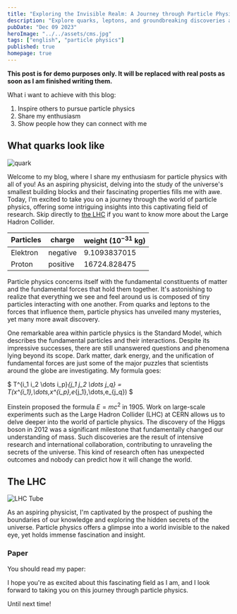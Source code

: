 ```yaml
---
title: "Exploring the Invisible Realm: A Journey through Particle Physics"
description: "Explore quarks, leptons, and groundbreaking discoveries at top research facilities."
pubDate: "Dec 09 2023"
heroImage: "../../assets/cms.jpg"
tags: ["english", "particle physics"]
published: true
homepage: true
---
```



**This post is for demo purposes only. It will be replaced with real posts as soon as I am finished writing them.**

What i want to achieve with this blog:

1. Inspire others to pursue particle physics
2. Share my enthusiasm
3. Show people how they can connect with me

## What quarks look like

![quark](../../assets/quark.jpeg)

Welcome to my blog, where I share my enthusiasm for particle physics with all of you! As an aspiring physicist, delving into the study of the universe's smallest building blocks and their fascinating properties fills me with awe. Today, I'm excited to take you on a journey through the world of particle physics, offering some intriguing insights into this captivating field of research. Skip directly to [the LHC](#the-lhc) if you want to know more about the Large Hadron Collider.

| Particles | charge   | weight ($10^{-31}$ kg) |
| --------- | -------- | ---------------------- |
| Elektron  | negative | 9.1093837015           |
| Proton    | positive | 16724.828475           |

Particle physics concerns itself with the fundamental constituents of matter and the fundamental forces that hold them together. It's astonishing to realize that everything we see and feel around us is composed of tiny particles interacting with one another. From quarks and leptons to the forces that influence them, particle physics has unveiled many mysteries, yet many more await discovery.

One remarkable area within particle physics is the Standard Model, which describes the fundamental particles and their interactions. Despite its impressive successes, there are still unanswered questions and phenomena lying beyond its scope. Dark matter, dark energy, and the unification of fundamental forces are just some of the major puzzles that scientists around the globe are investigating.
My formula goes:

$
T^{i_1 i_2 \dots i_p}_{j_1 j_2 \dots j_q} = T(x^{i_1},\dots,x^{i_p},e_{j_1},\dots,e_{j_q})
$

Einstein proposed the formula $E = mc^2$ in 1905. Work on large-scale experiments such as the Large Hadron Collider (LHC) at CERN allows us to delve deeper into the world of particle physics. The discovery of the Higgs boson in 2012 was a significant milestone that fundamentally changed our understanding of mass. Such discoveries are the result of intensive research and international collaboration, contributing to unraveling the secrets of the universe. This kind of research often has unexpected outcomes and nobody can predict how it will change the world.

## The LHC

![LHC Tube](../../assets/lhc.avif)

As an aspiring physicist, I'm captivated by the prospect of pushing the boundaries of our knowledge and exploring the hidden secrets of the universe. Particle physics offers a glimpse into a world invisible to the naked eye, yet holds immense fascination and insight.

### Paper

You should read my paper:

<HorizontalCard
    title="Die 360° Kamera aus gebogenen Siliziumsensoren für Teilchenkollisionen am CERN"
    img="../assets/setup.png"
    desc="The paper I wrote while and after I was at CERN for the first time and published at Jugend Forscht"
    url="https://juliaels.com/first_publication.pdf"
    badge="German"
/>

I hope you're as excited about this fascinating field as I am, and I look forward to taking you on this journey through particle physics.

Until next time!
